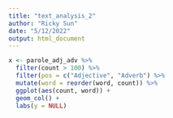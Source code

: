 ```yaml
---
title: "text_analysis_2"
author: "Ricky Sun"
date: "5/12/2022"
output: html_document
---
```


```r
x <- parole_adj_adv %>%
  filter(count > 100) %>%
  filter(pos = c("Adjective", "Adverb") %>%
  mutate(word = reorder(word, count)) %>%
  ggplot(aes(count, word)) +
  geom_col() +
  labs(y = NULL)
```

